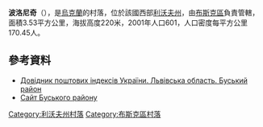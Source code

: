 {{coord|49|52|10|N|24|22|20|E|scale:100000|display=title}}

'''波洛尼奇'''（{{lang-uk|Полоничі}}），是[[烏克蘭|烏克蘭]]的村落，位於該國西部[[利沃夫州|利沃夫州]]，由[[布斯克區|布斯克區]]負責管轄，面積3.53平方公里，海拔高度220米，2001年人口601，人口密度每平方公里170.45人。

==參考資料==
*[http://www.uaidx.com/13/286/index Довідник поштових індексів України. Львівська область. Буський район] {{Wayback|url=http://www.uaidx.com/13/286/index |date=20160909184638 }}
* [http://www.busk.com.ua/Polonychi.htm Сайт Буського району] {{Wayback|url=http://www.busk.com.ua/Polonychi.htm |date=20200209181206 }}

{{DEFAULTSORT:Полоничі}}
[[Category:利沃夫州村落|Category:利沃夫州村落]]
[[Category:布斯克區村落|Category:布斯克區村落]]


{{Lviv-geo-stub}}